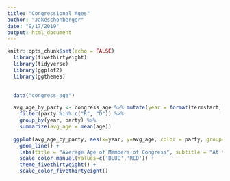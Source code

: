 ```yaml
---
title: "Congressional Ages"
author: "Jakeschonberger"
date: "9/17/2019"
output: html_document
---
```


```r
knitr::opts_chunk$set(echo = FALSE)
  library(fivethirtyeight)
  library(tidyverse)
  library(ggplot2)
  library(ggthemes)
  
```

```r
  data("congress_age")

  avg_age_by_party <- congress_age %>% mutate(year = format(termstart, "%Y")) %>% 
    filter(party %in% c("R", "D")) %>%
    group_by(year, party) %>%
    summarize(avg_age = mean(age)) 
  
  ggplot(avg_age_by_party, aes(x=year, y=avg_age, color = party, group=party)) +
    geom_line() +
    labs(title = "Average Age of Members of Congress", subtitle = "At term start, 1947 - 2013") +
    scale_color_manual(values=c('BLUE','RED')) + 
    theme_fivethirtyeight() +
    scale_color_fivethirtyeight()
  
```

